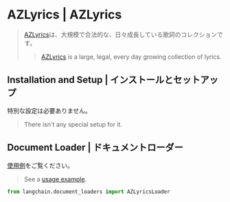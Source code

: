 # AZLyrics | AZLyrics

> [AZLyrics](https://www.azlyrics.com/)は、大規模で合法的な、日々成長している歌詞のコレクションです。
>
> > [AZLyrics](https://www.azlyrics.com/) is a large, legal, every day growing collection of lyrics.

## Installation and Setup | インストールとセットアップ

特別な設定は必要ありません。

> There isn't any special setup for it.

## Document Loader | ドキュメントローダー

[使用例](/docs/integrations/document_loaders/azlyrics)をご覧ください。

> See a [usage example](/docs/integrations/document_loaders/azlyrics).

```python
from langchain.document_loaders import AZLyricsLoader
```
